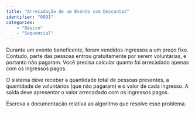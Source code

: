 ```yaml
---
title: "Arrecadação de um Evento com Descontos"
identifier: "0091"
categories: 
    - "Básico"
    - "Sequencial"
---
```


::: {.exercicio avalia="false"}
Durante um evento beneficente, foram vendidos ingressos a um preço fixo. Contudo, parte das pessoas entrou gratuitamente por serem voluntárias, e portanto não pagaram. Você precisa calcular quanto foi arrecadado apenas com os ingressos pagos.

O sistema deve receber a quantidade total de pessoas presentes, a quantidade de voluntários (que não pagaram) e o valor de cada ingresso. A saída deve apresentar o valor arrecadado com os ingressos pagos.

Escreva a documentação relativa ao algoritmo que resolve esse problema.
:::